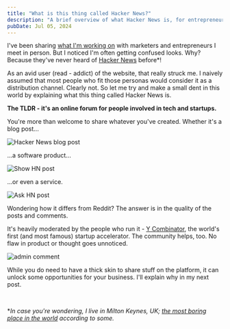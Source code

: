 ---
title: "What is this thing called Hacker News?"
description: "A brief overview of what Hacker News is, for entrepreneurs and marketers who have never heard of the website."
pubDate: Jul 05, 2024
---

I've been sharing [what I'm working on](/) with marketers and entrepreneurs I meet in person. But I noticed I'm often getting confused looks. Why? Because they've never heard of [Hacker News](https://news.ycombinator.com/) before\*!

As an avid user (read - addict) of the website, that really struck me. I naively assumed that most people who fit those personas would consider it as a distribution channel. Clearly not. So let me try and make a small dent in this world by explaining what this thing called Hacker News is.

**The TLDR - it's an online forum for people involved in tech and startups.**

You're more than welcome to share whatever you've created. Whether it's a blog post...

![Hacker News blog post](./hn-blog-post.webp)

...a software product...

![Show HN post](./show-hn-post.webp)

...or even a service.

![Ask HN post](./ask-hn-post.webp)

Wondering how it differs from Reddit? The answer is in the quality of the posts and comments.

It's heavily moderated by the people who run it - [Y Combinator](https://www.ycombinator.com/), the world's first (and most famous) startup accelerator. The community helps, too. No flaw in product or thought goes unnoticed.

![admin comment](./admin.webp)

While you do need to have a thick skin to share stuff on the platform, it can unlock some opportunities for your business.
I'll explain why in my next post.

<br />

\*_In case you're wondering, I live in Milton Keynes, UK; [the most boring place in the world](https://x.com/NetflixUK/status/1506962123854913536) according to some._
